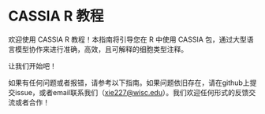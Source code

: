 # CASSIA R 教程

欢迎使用 CASSIA R 教程！本指南将引导您在 R 中使用 CASSIA 包，通过大型语言模型协作来进行准确，高效，且可解释的细胞类型注释。

让我们开始吧！

如果有任何问题或者报错，请参考以下指南。如果问题依旧存在，请在github上提交issue，或者email联系我们（xie227@wisc.edu）。我们欢迎任何形式的反馈交流或者合作！